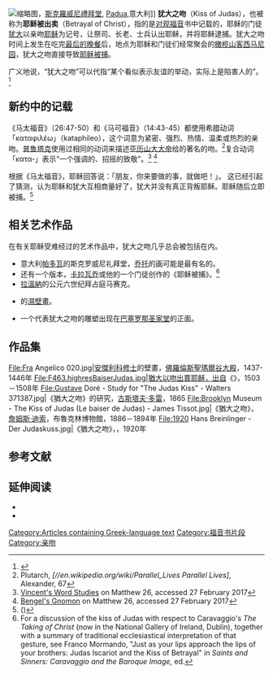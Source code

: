 [[File:Giotto_-_Scrovegni_-_-31-_-_Kiss_of_Judas.jpg|缩略图]]，[[斯克羅威尼禮拜堂|斯克羅威尼禮拜堂]], [[帕多瓦|Padua]],意大利]]
'''犹大之吻'''（Kiss of Judas），也被称为'''耶稣被出卖'''（Betrayal of Christ），指的是[[对观福音|对观福音]]书中记载的，耶稣的门徒[[加略人猶大|犹大]]以亲吻[[耶稣|耶稣]]为记号，让祭司、长老、士兵认出耶稣，并将耶稣逮捕。犹大之吻时间上发生在吃完[[最后的晚餐|最后的晚餐]]后，地点为耶稣和门徒们经常聚会的[[橄榄山|橄榄山]][[客西马尼园|客西马尼园]]，犹大之吻直接导致[[耶稣被捕|耶稣被捕]]。

广义地说，“犹大之吻”可以代指“某个看似表示友谊的举动，实际上是陷害人的”。<ref>{{cite web|url=http://www.thefreedictionary.com/Judas+kiss|title=Judas kiss|work=TheFreeDictionary.com|access-date=2017-03-01|archive-date=2017-12-07|archive-url=https://web.archive.org/web/20171207111024/https://www.thefreedictionary.com/Judas+kiss|dead-url=no}}</ref>

== 新约中的记载 ==
《马太福音》（26:47-50）和《马可福音》（14:43-45）都使用希腊动词「καταφιλέω」（kataphileo），这个词意为紧密、强烈、热情、温柔或热烈的亲吻。[[普鲁塔克|普鲁塔克]]使用过相同的动词来描述[[亚历山大大帝|亚历山大大帝]]给{{link-en|巴哥亞斯|Bagoas}}的著名的吻。<ref>Plutarch, ''[//en.wikipedia.org/wiki/Parallel_Lives Parallel Lives]'', Alexander, 67</ref>复合动词「κατα-」表示“一个强调的、招摇的致敬”。<ref>[http://biblehub.com/commentaries/vws/matthew/26.htm Vincent's Word Studies] {{Wayback|url=http://biblehub.com/commentaries/vws/matthew/26.htm |date=20190706081518 }} on Matthew 26, accessed 27 February 2017</ref>
[[Category:Articles_containing_Greek-language_text|Category:Articles containing Greek-language text]]
<ref>[http://biblehub.com/commentaries/bengel/matthew/26.htm Bengel's Gnomon] {{Wayback|url=http://biblehub.com/commentaries/bengel/matthew/26.htm |date=20190406142243 }} on Matthew 26, accessed 27 February 2017</ref>

根据《马太福音》，耶稣回答说：「朋友，你来要做的事，就做吧！」。 这已经引起了猜测，认为耶稣和犹大互相商量好了，犹大并没有真正背叛耶稣。耶稣随后立即被捕。<ref>({{Bibleverse|2=Matthew|3=26:50|4=NKJV}})</ref>

== 相关艺术作品 ==
在有关耶稣受难经过的艺术作品中，犹大之吻几乎总会被包括在内。
* 意大利[[帕多瓦|帕多瓦]]的斯克罗威尼礼拜堂，[[乔托|乔托]]的画可能是最有名的。
* 还有一个版本，[[卡拉瓦乔|卡拉瓦乔]]或他的一个门徒创作的《耶稣被捕》。<ref>For a discussion of the kiss of Judas with respect to Caravaggio's ''The Taking of Christ'' (now in the National Gallery of Ireland, Dublin), together with a summary of traditional ecclesiastical interpretation of that gesture, see Franco Mormando, "Just as your lips approach the lips of your brothers: Judas Iscariot and the Kiss of Betrayal" in ''Saints and Sinners: Caravaggio and the Baroque Image,'' ed. </ref>
* [[拉溫納|拉溫納]]的公元六世纪拜占庭马赛克。
* {{link-en|西恩納的巴爾纳|Barna da Siena}}的[[濕壁畫|濕壁畫]]。
* 一个代表犹大之吻的雕塑出现在[[巴塞罗那|巴塞罗那]][[圣家堂|圣家堂]]的正面。

== 作品集 ==
<gallery>
File:Fra Angelico 020.jpg|[[安傑利科修士|安傑利科修士]]的壁畫，[[佛羅倫斯聖瑪爾谷大殿|佛羅倫斯聖瑪爾谷大殿]]，1437-1446年
File:F463.highresBaiserJudas.jpg|猶大以吻出賣耶稣，出自《{{link-en|布列塔尼的安妮的大師們|Grandes Heures of Anne of Brittany}}》，1503－1508年
File:Gustave Doré - Study for "The Judas Kiss" - Walters 371387.jpg|《猶大之吻》的研究，[[古斯塔夫·多雷|古斯塔夫·多雷]]，1865
File:Brooklyn Museum - The Kiss of Judas (Le baiser de Judas) - James Tissot.jpg|《猶大之吻》，[[詹姆斯·迪索|詹姆斯·迪索]]，布魯克林博物館，1886－1894年
File:1920 Hans Breinlinger - Der Judaskuss.jpg|《猶大之吻》，{{link-de|漢斯·布萊恩林格|Hans Breinlinger}}，1920年
</gallery>

== 参考文献 ==
{{Reflist}}

== 延伸阅读 ==
* {{Cite book|title=The Life of Christ|url=https://archive.org/details/lifeofchrist0000grub|last=Grubb|first=Nancy|publisher=[[Abbeville_Publishing_Group_(Abbeville_Press,_Inc.)|Abbeville Publishing Group]]|year=1996|isbn=0-7892-0144-5|location=[[New_York_City|New York City]]|oclc=34412342}}{{Page needed|date=September 2010}}
* {{Commons category-inline|Kiss of Judas (close-up)}}
[[Category:福音书片段|Category:福音书片段]]
[[Category:亲吻|Category:亲吻]]